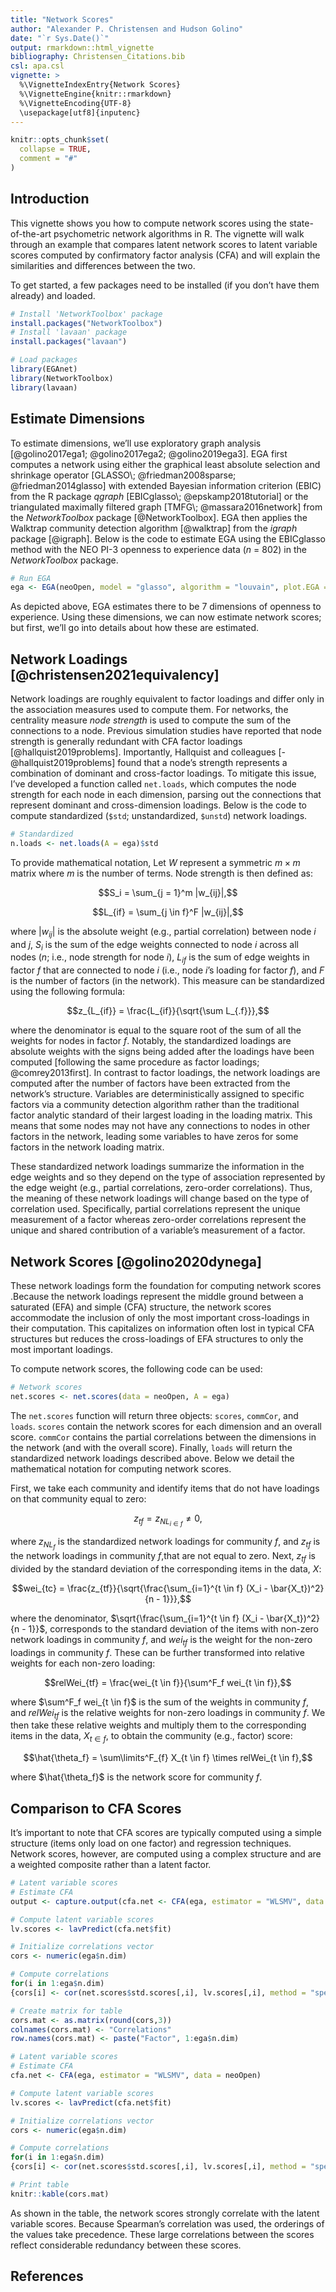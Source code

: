 ---
title: "Network Scores"
author: "Alexander P. Christensen and Hudson Golino"
date: "`r Sys.Date()`"
output: rmarkdown::html_vignette
bibliography: Christensen_Citations.bib
csl: apa.csl
vignette: >
  %\VignetteIndexEntry{Network Scores}
  %\VignetteEngine{knitr::rmarkdown}
  %\VignetteEncoding{UTF-8}
  \usepackage[utf8]{inputenc}
---
```{r, include = FALSE}
knitr::opts_chunk$set(
  collapse = TRUE,
  comment = "#"
)
```

## Introduction

This vignette shows you how to compute network scores using the state-of-the-art psychometric network algorithms in R. The vignette will walk through an example that compares latent network scores to latent variable scores computed by confirmatory factor analysis (CFA) and will explain the similarities and differences between the two.

To get started, a few packages need to be installed (if you don't have them already) and loaded.

```{r install, echo = TRUE, eval = FALSE, message = FALSE, warning = FALSE}
# Install 'NetworkToolbox' package
install.packages("NetworkToolbox")
# Install 'lavaan' package
install.packages("lavaan")
```
```{r load, echo = TRUE, message = FALSE, warning = FALSE}
# Load packages
library(EGAnet)
library(NetworkToolbox)
library(lavaan)
```

## Estimate Dimensions

To estimate dimensions, we'll use exploratory graph analysis [@golino2017ega1; @golino2017ega2; @golino2019ega3]. EGA first computes a network using either the graphical least absolute selection and shrinkage operator [GLASSO\; @friedman2008sparse; @friedman2014glasso] with extended Bayesian information criterion (EBIC) from the R package *qgraph* [EBICglasso\; @epskamp2018tutorial] or the triangulated maximally filtered graph [TMFG\; @massara2016network] from the *NetworkToolbox* package [@NetworkToolbox]. EGA then applies the Walktrap community detection algorithm [@walktrap] from the *igraph* package [@igraph]. Below is the code to estimate EGA using the EBICglasso method with the NEO PI-3 openness to experience data (*n* = 802) in the *NetworkToolbox* package.

```{r Fig1, echo = TRUE, message = FALSE, warning = FALSE}
# Run EGA
ega <- EGA(neoOpen, model = "glasso", algorithm = "louvain", plot.EGA = FALSE)
```

As depicted above, EGA estimates there to be 7 dimensions of openness to experience. Using these dimensions, we can now estimate network scores; but first, we'll go into details about how these are estimated.

## Network Loadings [@christensen2021equivalency]

Network loadings are roughly equivalent to factor loadings and differ only in the association measures used to compute them. For networks, the centrality measure *node strength* is used to compute the sum of the connections to a node. Previous simulation studies have reported that node strength is generally redundant with CFA factor loadings [@hallquist2019problems]. Importantly, Hallquist and colleagues [-@hallquist2019problems] found that a node's strength represents a combination of dominant and cross-factor loadings. To mitigate this issue, I've developed a function called `net.loads`, which computes the node strength for each node in each dimension, parsing out the connections that represent dominant and cross-dimension loadings. Below is the code to compute standardized (`$std`; unstandardized, `$unstd`) network loadings.

```{r loadings, echo = TRUE, message = FALSE, warning = FALSE}
# Standardized
n.loads <- net.loads(A = ega)$std
```

To provide mathematical notation, Let $W$ represent a symmetric $m \times m$ matrix where $m$ is the number of terms. Node strength is then defined as:

$$S_i = \sum_{j = 1}^m |w_{ij}|,$$

$$L_{if} = \sum_{j \in f}^F |w_{ij}|,$$

where $|w_{ij}|$ is the absolute weight (e.g., partial correlation) between node $i$ and $j$, $S_i$ is the sum of the edge weights connected to node $i$ across all nodes ($n$; i.e., node strength for node $i$), $L_{if}$ is the sum of edge weights in factor $f$ that are connected to node $i$ (i.e., node $i$'s loading for factor $f$), and $F$ is the number of factors (in the network). This measure can be standardized using the following formula:

$$z_{L_{if}} = \frac{L_{if}}{\sqrt{\sum L_{.f}}},$$

where the denominator is equal to the square root of the sum of all the weights for nodes in factor $f$. Notably, the standardized loadings are absolute weights with the signs being added after the loadings have been computed [following the same procedure as factor loadings; @comrey2013first]. In contrast to factor loadings, the network loadings are computed after the number of factors have been extracted from the network's structure. Variables are deterministically assigned to specific factors via a community detection algorithm rather than the traditional factor analytic standard of their largest loading in the loading matrix. This means that some nodes may not have any connections to nodes in other factors in the network, leading some variables to have zeros for some factors in the network loading matrix.

These standardized network loadings summarize the information in the edge weights and so they depend on the type of association represented by the edge weight (e.g., partial correlations, zero-order correlations). Thus, the meaning of these network loadings will change based on the type of correlation used. Specifically, partial correlations represent the unique measurement of a factor whereas zero-order correlations represent the unique and shared contribution of a variable's measurement of a factor.

## Network Scores [@golino2020dynega]
These network loadings form the foundation for computing network scores .Because the network loadings represent the middle ground between a saturated (EFA) and simple (CFA) structure, the network scores accommodate the inclusion of only the most important cross-loadings in their computation. This capitalizes on information often lost in typical CFA structures but reduces the cross-loadings of EFA structures to only the most important loadings. 

To compute network scores, the following code can be used:

```{r scores, echo = TRUE, message = FALSE, warning = FALSE}
# Network scores
net.scores <- net.scores(data = neoOpen, A = ega)
```

The `net.scores` function will return three objects: `scores`, `commCor`, and `loads`. `scores` contain the network scores for each dimension and an overall score. `commCor` contains the partial correlations between the dimensions in the network (and with the overall score). Finally, `loads` will return the standardized network loadings described above. Below we detail the mathematical notation for computing network scores.

First, we take each community and identify items that do not have loadings on that community equal to zero:

$$z_{tf} = z_{NL_{i \in f}} \neq 0,$$

where $z_{NL_{f}}$ is the standardized network loadings for community $f$, and $z_{tf}$ is the network loadings in community $f$,that are not equal to zero. Next, $z_{tf}$ is divided by the standard deviation of the corresponding items in the data, $X$:

$$wei_{tc} = \frac{z_{tf}}{\sqrt{\frac{\sum_{i=1}^{t \in f} (X_i - \bar{X_t})^2}{n - 1}}},$$

where the denominator, $\sqrt{\frac{\sum_{i=1}^{t \in f} (X_i - \bar{X_t})^2}{n - 1}}$, corresponds to the standard deviation of the items with non-zero network loadings in community $f$, and $wei_{tf}$ is the weight for the non-zero loadings in community $f$. These can be further transformed into relative weights for each non-zero loading:

$$relWei_{tf} = \frac{wei_{t \in f}}{\sum^F_f wei_{t \in f}},$$

where $\sum^F_f wei_{t \in f}$ is the sum of the weights in community $f$, and $relWei_{tf}$ is the relative weights for non-zero loadings in community $f$. We then take these relative weights and multiply them to the corresponding items in the data, $X_{t \in f}$, to obtain the community (e.g., factor) score:

$$\hat{\theta_f} = \sum\limits^F_{f} X_{t \in f} \times relWei_{t \in f},$$

where $\hat{\theta_f}$ is the network score for community $f$. 

## Comparison to CFA Scores

It's important to note that CFA scores are typically computed using a simple structure (items only load on one factor) and regression techniques. Network scores, however, are computed using a complex structure and are a weighted composite rather than a latent factor.

```{r latent scores setup, echo = FALSE, eval = TRUE, message = FALSE, warning = FALSE}
# Latent variable scores
# Estimate CFA
output <- capture.output(cfa.net <- CFA(ega, estimator = "WLSMV", data = neoOpen, plot.CFA = FALSE))

# Compute latent variable scores
lv.scores <- lavPredict(cfa.net$fit)

# Initialize correlations vector
cors <- numeric(ega$n.dim)

# Compute correlations
for(i in 1:ega$n.dim)
{cors[i] <- cor(net.scores$std.scores[,i], lv.scores[,i], method = "spearman")}

# Create matrix for table
cors.mat <- as.matrix(round(cors,3))
colnames(cors.mat) <- "Correlations"
row.names(cors.mat) <- paste("Factor", 1:ega$n.dim)
```

```{r latent scores present, echo = TRUE, eval = FALSE, message = FALSE, warning = FALSE}
# Latent variable scores
# Estimate CFA
cfa.net <- CFA(ega, estimator = "WLSMV", data = neoOpen)

# Compute latent variable scores
lv.scores <- lavPredict(cfa.net$fit)

# Initialize correlations vector
cors <- numeric(ega$n.dim)

# Compute correlations
for(i in 1:ega$n.dim)
{cors[i] <- cor(net.scores$std.scores[,i], lv.scores[,i], method = "spearman")}
```
```{r latent scores table, echo = FALSE, eval = TRUE, message = FALSE, warning = FALSE}
# Print table
knitr::kable(cors.mat)
```

As shown in the table, the network scores strongly correlate with the latent variable scores. Because Spearman's correlation was used, the orderings of the values take precedence. These large correlations between the scores reflect considerable redundancy between these scores.

\newpage

## References
\begingroup
\setlength{\parindent}{-0.5in}
\setlength{\leftskip}{0.5in}

<div id = "refs"></div>
\endgroup